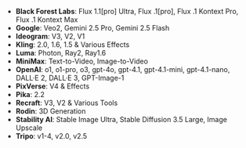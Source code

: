 - **Black Forest Labs**: Flux 1.1[pro] Ultra, Flux .1[pro], Flux .1 Kontext Pro, Flux .1 Kontext Max
- **Google**: Veo2, Gemini 2.5 Pro, Gemini 2.5 Flash
- **Ideogram**: V3, V2, V1
- **Kling**: 2.0, 1.6, 1.5 & Various Effects
- **Luma**: Photon, Ray2, Ray1.6
- **MiniMax**: Text-to-Video, Image-to-Video
- **OpenAI**: o1, o1-pro, o3, gpt-4o, gpt-4.1, gpt-4.1-mini, gpt-4.1-nano, DALL·E 2, DALL·E 3, GPT-Image-1
- **PixVerse**: V4 & Effects
- **Pika**: 2.2
- **Recraft**: V3, V2 & Various Tools
- **Rodin**: 3D Generation 
- **Stability AI**: Stable Image Ultra, Stable Diffusion 3.5 Large, Image Upscale
- **Tripo**: v1-4, v2.0, v2.5

